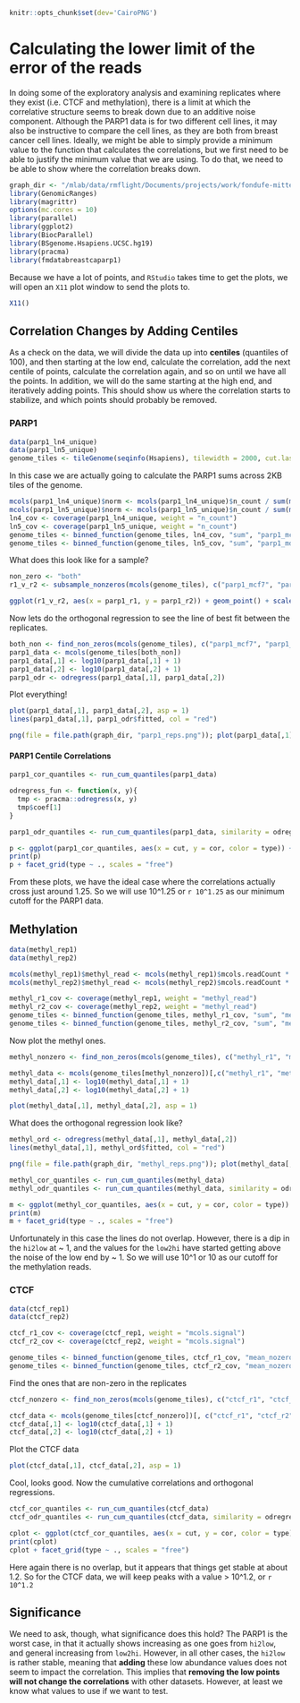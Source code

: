 <!--
% \VignetteEngine{knitr}
% \VignetteIndexEntry{fmanalysismcf7parp1: Error Analysis}
% \VignetteDepends{GenomicRanges, fmdatamcf7parp1}
% \VignettePackage{fmanalysismcf7parp1}
-->

```r
knitr::opts_chunk$set(dev='CairoPNG')
```

# Calculating the lower limit of the error of the reads

In doing some of the exploratory analysis and examining replicates where they exist (i.e. CTCF and methylation), there is a limit at which the correlative structure seems to break down due to an additive noise component. Although the PARP1 data is for two different cell lines, it may also be instructive to compare the cell lines, as they are both from breast cancer cell lines. Ideally, we might be able to simply provide a minimum value to the function that calculates the correlations, but we first need to be able to justify the minimum value that we are using. To do that, we need to be able to show where the correlation breaks down. 

```r
graph_dir <- "/mlab/data/rmflight/Documents/projects/work/fondufe-mittendorf_lab/parp1/graphs"
library(GenomicRanges)
library(magrittr)
options(mc.cores = 10)
library(parallel)
library(ggplot2)
library(BiocParallel)
library(BSgenome.Hsapiens.UCSC.hg19)
library(pracma)
library(fmdatabreastcaparp1)
```

Because we have a lot of points, and `RStudio` takes time to get the plots, we will open an `X11` plot window to send the plots to.

```r
X11()
```

## Correlation Changes by Adding Centiles

As a check on the data, we will divide the data up into **centiles** (quantiles of 100), and then starting at the low end, calculate the correlation, add the next centile of points, calculate the correlation again, and so on until we have all the points. In addition, we will do the same starting at the high end, and iteratively adding points. This should show us where the correlation starts to stabilize, and which points should probably be removed.


### PARP1

```r
data(parp1_ln4_unique)
data(parp1_ln5_unique)
genome_tiles <- tileGenome(seqinfo(Hsapiens), tilewidth = 2000, cut.last.tile.in.chrom = TRUE)
```

In this case we are actually going to calculate the PARP1 sums across 2KB tiles of the genome.

```r
mcols(parp1_ln4_unique)$norm <- mcols(parp1_ln4_unique)$n_count / sum(mcols(parp1_ln4_unique)$n_count)
mcols(parp1_ln5_unique)$norm <- mcols(parp1_ln5_unique)$n_count / sum(mcols(parp1_ln5_unique)$n_count)
ln4_cov <- coverage(parp1_ln4_unique, weight = "n_count")
ln5_cov <- coverage(parp1_ln5_unique, weight = "n_count")
genome_tiles <- binned_function(genome_tiles, ln4_cov, "sum", "parp1_mcf7")
genome_tiles <- binned_function(genome_tiles, ln5_cov, "sum", "parp1_mdamb231")
```

What does this look like for a sample?

```r
non_zero <- "both"
r1_v_r2 <- subsample_nonzeros(mcols(genome_tiles), c("parp1_mcf7", "parp1_mdamb231"), non_zero = non_zero, n_points = 10000)

ggplot(r1_v_r2, aes(x = parp1_r1, y = parp1_r2)) + geom_point() + scale_y_log10() + scale_x_log10()
```

Now lets do the orthogonal regression to see the line of best fit between the replicates.

```r
both_non <- find_non_zeros(mcols(genome_tiles), c("parp1_mcf7", "parp1_mdamb231"), log_transform = TRUE, non_zero = non_zero)
parp1_data <- mcols(genome_tiles[both_non])
parp1_data[,1] <- log10(parp1_data[,1] + 1)
parp1_data[,2] <- log10(parp1_data[,2] + 1)
parp1_odr <- odregress(parp1_data[,1], parp1_data[,2])
```

Plot everything!

```r
plot(parp1_data[,1], parp1_data[,2], asp = 1)
lines(parp1_data[,1], parp1_odr$fitted, col = "red")
```

```r
png(file = file.path(graph_dir, "parp1_reps.png")); plot(parp1_data[,1], parp1_data[,2], asp = 1); lines(parp1_data[,1], parp1_odr$fitted, col = "red"); dev.off();
```

#### PARP1 Centile Correlations

```r
parp1_cor_quantiles <- run_cum_quantiles(parp1_data)

odregress_fun <- function(x, y){
  tmp <- pracma::odregress(x, y)
  tmp$coef[1]
}

parp1_odr_quantiles <- run_cum_quantiles(parp1_data, similarity = odregress_fun)
```

```r
p <- ggplot(parp1_cor_quantiles, aes(x = cut, y = cor, color = type)) + geom_point()
print(p)
p + facet_grid(type ~ ., scales = "free")
```

From these plots, we have the ideal case where the correlations actually cross just around 1.25. So we will use 10^1.25 or `r 10^1.25` as our minimum cutoff for the PARP1 data.

## Methylation

```r
data(methyl_rep1)
data(methyl_rep2)

mcols(methyl_rep1)$methyl_read <- mcols(methyl_rep1)$mcols.readCount * mcols(methyl_rep1)$mcols.percentMeth / 100
mcols(methyl_rep2)$methyl_read <- mcols(methyl_rep2)$mcols.readCount * mcols(methyl_rep2)$mcols.percentMeth / 100

methyl_r1_cov <- coverage(methyl_rep1, weight = "methyl_read")
methyl_r2_cov <- coverage(methyl_rep2, weight = "methyl_read")
genome_tiles <- binned_function(genome_tiles, methyl_r1_cov, "sum", "methyl_r1")
genome_tiles <- binned_function(genome_tiles, methyl_r2_cov, "sum", "methyl_r2")
```

Now plot the methyl ones.

```r
methyl_nonzero <- find_non_zeros(mcols(genome_tiles), c("methyl_r1", "methyl_r2"), log_transform = TRUE, non_zero = non_zero)

methyl_data <- mcols(genome_tiles[methyl_nonzero])[,c("methyl_r1", "methyl_r2")]
methyl_data[,1] <- log10(methyl_data[,1] + 1)
methyl_data[,2] <- log10(methyl_data[,2] + 1)
```

```r
plot(methyl_data[,1], methyl_data[,2], asp = 1)
```

What does the orthogonal regression look like?

```r
methyl_ord <- odregress(methyl_data[,1], methyl_data[,2])
lines(methyl_data[,1], methyl_ord$fitted, col = "red")
```

```r
png(file = file.path(graph_dir, "methyl_reps.png")); plot(methyl_data[,1], methyl_data[,2], asp = 1); lines(methyl_data[,1], methyl_ord$fitted, col = "red"); dev.off();
```

```r
methyl_cor_quantiles <- run_cum_quantiles(methyl_data)
methyl_odr_quantiles <- run_cum_quantiles(methyl_data, similarity = odregress_fun)
```

```r
m <- ggplot(methyl_cor_quantiles, aes(x = cut, y = cor, color = type)) + geom_point()
print(m)
m + facet_grid(type ~ ., scales = "free")
```

Unfortunately in this case the lines do not overlap. However, there is a dip in the `hi2low` at ~ 1, and the values for the `low2hi` have started getting above the noise of the low end by ~ 1. So we will use 10^1 or 10 as our cutoff for the methylation reads.

### CTCF

```r
data(ctcf_rep1)
data(ctcf_rep2)

ctcf_r1_cov <- coverage(ctcf_rep1, weight = "mcols.signal")
ctcf_r2_cov <- coverage(ctcf_rep2, weight = "mcols.signal")

genome_tiles <- binned_function(genome_tiles, ctcf_r1_cov, "mean_nozero", "ctcf_r1")
genome_tiles <- binned_function(genome_tiles, ctcf_r2_cov, "mean_nozero", "ctcf_r2")
```

Find the ones that are non-zero in the replicates

```r
ctcf_nonzero <- find_non_zeros(mcols(genome_tiles), c("ctcf_r1", "ctcf_r2"), log_transform = TRUE, non_zero = non_zero)

ctcf_data <- mcols(genome_tiles[ctcf_nonzero])[, c("ctcf_r1", "ctcf_r2")]
ctcf_data[,1] <- log10(ctcf_data[,1] + 1)
ctcf_data[,2] <- log10(ctcf_data[,2] + 1)
```

Plot the CTCF data

```r
plot(ctcf_data[,1], ctcf_data[,2], asp = 1)
```

Cool, looks good. Now the cumulative correlations and orthogonal regressions.

```r
ctcf_cor_quantiles <- run_cum_quantiles(ctcf_data)
ctcf_odr_quantiles <- run_cum_quantiles(ctcf_data, similarity = odregress_fun)
```

```r
cplot <- ggplot(ctcf_cor_quantiles, aes(x = cut, y = cor, color = type)) + geom_point()
print(cplot)
cplot + facet_grid(type ~ ., scales = "free")
```

Here again there is no overlap, but it appears that things get stable at about 1.2. So for the CTCF data, we will keep peaks with a value > 10^1.2, or `r 10^1.2`

## Significance

We need to ask, though, what significance does this hold? The PARP1 is the worst case, in that it actually shows increasing as one goes from `hi2low`, and general increasing from `low2hi`. However, in all other cases, the `hi2low` is rather stable, meaning that **adding** these low abundance values does not seem to impact the correlation. This implies that **removing the low points will not change the correlations** with other datasets. However, at least we know what values to use if we want to test.